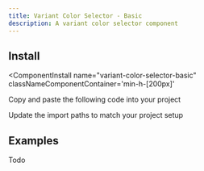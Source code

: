 ```yaml
---
title: Variant Color Selector - Basic
description: A variant color selector component
---
```



<ComponentPreview 
  name="variant-color-selector-basic-ex-01"     
  classNameComponentContainer='min-h-[200px]' 
/>


## Install
<ComponentInstall
  name="variant-color-selector-basic"     
  classNameComponentContainer='min-h-[200px]' 
>
<CLIInstall  name="variant-color-selector-basic"   />

<ManualInstall>

<Steps>

<Step>

Copy and paste the following code into your project

</Step>

<ComponentSource name="variant-color-selector-basic"/>

<Step>

Update the import paths to match your project setup

</Step>

</Steps>


</ManualInstall>


</ComponentInstall>


## Examples

Todo

